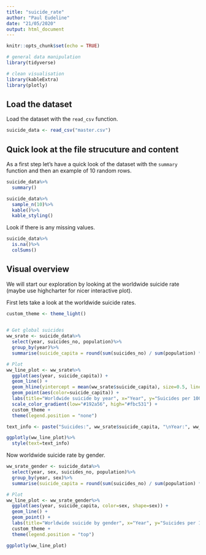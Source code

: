 ```yaml
---
title: "suicide_rate"
author: "Paul Eudeline"
date: "21/05/2020"
output: html_document
---
```


```r
knitr::opts_chunk$set(echo = TRUE)
```

```r
# general data manipulation
library(tidyverse)

# clean visualisation
library(kableExtra)
library(plotly)
```

## Load the dataset

Load the dataset with the `read_csv` function.

```r
suicide_data <- read_csv("master.csv")
```

## Quick look at the file strucuture and content

As a first step let’s have a quick look of the dataset with the `summary` function and then an example of 10 random rows.

```r
suicide_data%>%
  summary()
```


```r
suicide_data%>%
  sample_n(10)%>%
  kable()%>% 
  kable_styling()
```

Look if there is any missing values.

```r
suicide_data%>%
  is.na()%>%
  colSums()

```

## Visual overview

We will start our exploration by looking at the worldwide suicide rate (maybe use highcharter for nicer interactive plot).

First lets take a look at the worldwide suicide rates.

```r
custom_theme <- theme_light()
  
```


```r
# Get global suicides
ww_srate <- suicide_data%>%
  select(year, suicides_no, population)%>%
  group_by(year)%>%
  summarise(suicide_capita = round(sum(suicides_no) / sum(population) * 100000, 2))

# Plot
ww_line_plot <- ww_srate%>%
  ggplot(aes(year, suicide_capita)) +
  geom_line() +
  geom_hline(yintercept = mean(ww_srate$suicide_capita), size=0.5, linetype="dotted") +
  geom_point(aes(color=suicide_capita)) +
  labs(title="Worldwide suicide by year", x="Year", y="Suicides per 100k people", subtitle = "1985 - 2016") +
  scale_color_gradient(low="#192a56", high="#fbc531") +
  custom_theme +
  theme(legend.position = "none")

text_info <- paste("Suicides:", ww_srate$suicide_capita, "\nYear:", ww_srate$year)

ggplotly(ww_line_plot)%>%
  style(text=text_info)
```

Now worldwide suicide rate by gender.

```r
ww_srate_gender <- suicide_data%>%
  select(year, sex, suicides_no, population)%>%
  group_by(year, sex)%>%
  summarise(suicide_capita = round(sum(suicides_no) / sum(population) * 100000, 2))

# Plot
ww_line_plot <- ww_srate_gender%>%
  ggplot(aes(year, suicide_capita, color=sex, shape=sex)) +
  geom_line() +
  geom_point() +
  labs(title="Worldwide suicide by gender", x="Year", y="Suicides per 100k people", subtitle = "1985 - 2016") +
  custom_theme +
  theme(legend.position = "top")

ggplotly(ww_line_plot)
```

